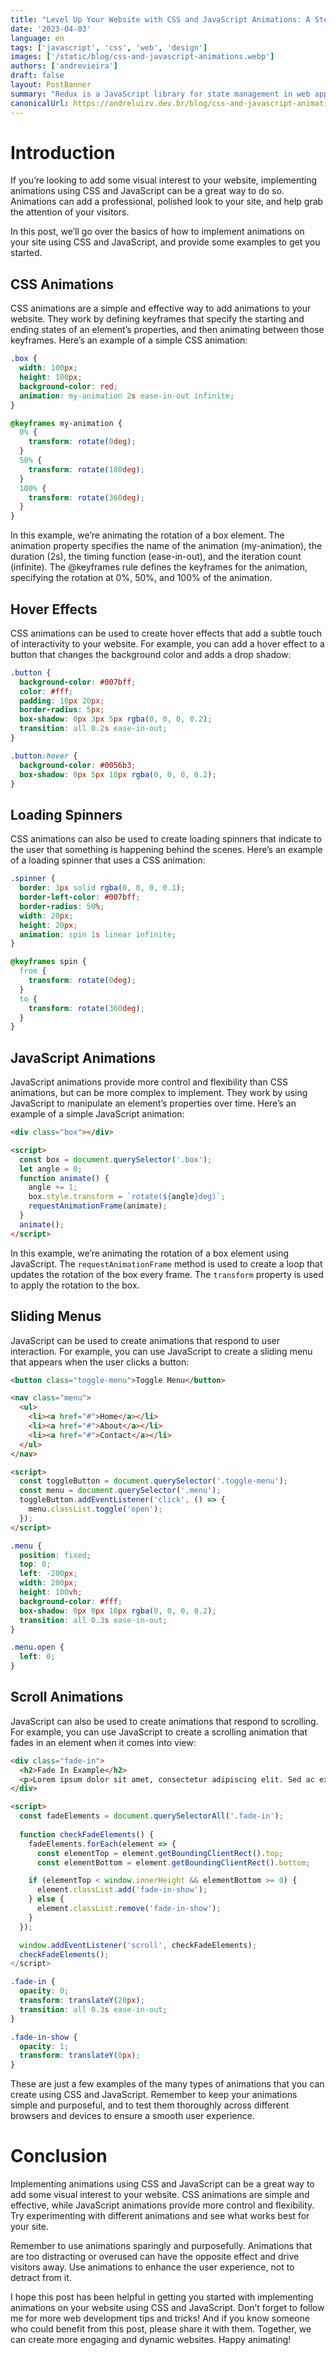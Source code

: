 ```yaml
---
title: "Level Up Your Website with CSS and JavaScript Animations: A Step-by-Step Guide"
date: '2023-04-03'
language: en
tags: ['javascript', 'css', 'web', 'design']
images: ['/static/blog/css-and-javascript-animations.webp']
authors: ['andrevieira']
draft: false
layout: PostBanner
summary: "Redux is a JavaScript library for state management in web applications with React. It follows the Flux pattern, which separates the application state into a single object called the 'store'."
canonicalUrl: https://andreluizv.dev.br/blog/css-and-javascript-animations
---
```


# Introduction
If you’re looking to add some visual interest to your website, implementing animations using CSS and JavaScript can be a great way to do so. Animations can add a professional, polished look to your site, and help grab the attention of your visitors.

In this post, we’ll go over the basics of how to implement animations on your site using CSS and JavaScript, and provide some examples to get you started.

## CSS Animations
CSS animations are a simple and effective way to add animations to your website. They work by defining keyframes that specify the starting and ending states of an element’s properties, and then animating between those keyframes. Here’s an example of a simple CSS animation:

``` css
.box {
  width: 100px;
  height: 100px;
  background-color: red;
  animation: my-animation 2s ease-in-out infinite;
}

@keyframes my-animation {
  0% {
    transform: rotate(0deg);
  }
  50% {
    transform: rotate(180deg);
  }
  100% {
    transform: rotate(360deg);
  }
}
```

In this example, we’re animating the rotation of a box element. The animation property specifies the name of the animation (my-animation), the duration (2s), the timing function (ease-in-out), and the iteration count (infinite). The @keyframes rule defines the keyframes for the animation, specifying the rotation at 0%, 50%, and 100% of the animation.

## Hover Effects
CSS animations can be used to create hover effects that add a subtle touch of interactivity to your website. For example, you can add a hover effect to a button that changes the background color and adds a drop shadow:

``` css
.button {
  background-color: #007bff;
  color: #fff;
  padding: 10px 20px;
  border-radius: 5px;
  box-shadow: 0px 3px 5px rgba(0, 0, 0, 0.2);
  transition: all 0.2s ease-in-out;
}

.button:hover {
  background-color: #0056b3;
  box-shadow: 0px 5px 10px rgba(0, 0, 0, 0.2);
}
```

## Loading Spinners
CSS animations can also be used to create loading spinners that indicate to the user that something is happening behind the scenes. Here’s an example of a loading spinner that uses a CSS animation:

``` css
.spinner {
  border: 3px solid rgba(0, 0, 0, 0.1);
  border-left-color: #007bff;
  border-radius: 50%;
  width: 20px;
  height: 20px;
  animation: spin 1s linear infinite;
}

@keyframes spin {
  from {
    transform: rotate(0deg);
  }
  to {
    transform: rotate(360deg);
  }
}
```

## JavaScript Animations
JavaScript animations provide more control and flexibility than CSS animations, but can be more complex to implement. They work by using JavaScript to manipulate an element’s properties over time. Here’s an example of a simple JavaScript animation:

``` html
<div class="box"></div>

<script>
  const box = document.querySelector('.box');
  let angle = 0;
  function animate() {
    angle += 1;
    box.style.transform = `rotate(${angle}deg)`;
    requestAnimationFrame(animate);
  }
  animate();
</script>
```

In this example, we’re animating the rotation of a box element using JavaScript. The `requestAnimationFrame` method is used to create a loop that updates the rotation of the box every frame. The `transform` property is used to apply the rotation to the box.

## Sliding Menus
JavaScript can be used to create animations that respond to user interaction. For example, you can use JavaScript to create a sliding menu that appears when the user clicks a button:

``` html 
<button class="toggle-menu">Toggle Menu</button>

<nav class="menu">
  <ul>
    <li><a href="#">Home</a></li>
    <li><a href="#">About</a></li>
    <li><a href="#">Contact</a></li>
  </ul>
</nav>

<script>
  const toggleButton = document.querySelector('.toggle-menu');
  const menu = document.querySelector('.menu');
  toggleButton.addEventListener('click', () => {
    menu.classList.toggle('open');
  });
</script>
```
``` css 
.menu {
  position: fixed;
  top: 0;
  left: -200px;
  width: 200px;
  height: 100vh;
  background-color: #fff;
  box-shadow: 0px 0px 10px rgba(0, 0, 0, 0.2);
  transition: all 0.3s ease-in-out;
}

.menu.open {
  left: 0;
}
```

## Scroll Animations
JavaScript can also be used to create animations that respond to scrolling. For example, you can use JavaScript to create a scrolling animation that fades in an element when it comes into view:

``` html
<div class="fade-in">
  <h2>Fade In Example</h2>
  <p>Lorem ipsum dolor sit amet, consectetur adipiscing elit. Sed ac ex eu sapien rhoncus dapibus non non purus. Sed sit amet tellus lectus. Suspendisse pulvinar quis ex eu bibendum.</p>
</div>

<script>
  const fadeElements = document.querySelectorAll('.fade-in');
  
  function checkFadeElements() {
    fadeElements.forEach(element => {
      const elementTop = element.getBoundingClientRect().top;
      const elementBottom = element.getBoundingClientRect().bottom;

    if (elementTop < window.innerHeight && elementBottom >= 0) {
      element.classList.add('fade-in-show');
    } else {
      element.classList.remove('fade-in-show');
    }
  });

  window.addEventListener('scroll', checkFadeElements);
  checkFadeElements();
</script>
```
``` css
.fade-in {
  opacity: 0;
  transform: translateY(20px);
  transition: all 0.3s ease-in-out;
}

.fade-in-show {
  opacity: 1;
  transform: translateY(0px);
}
```
These are just a few examples of the many types of animations that you can create using CSS and JavaScript. Remember to keep your animations simple and purposeful, and to test them thoroughly across different browsers and devices to ensure a smooth user experience.

# Conclusion
Implementing animations using CSS and JavaScript can be a great way to add some visual interest to your website. CSS animations are simple and effective, while JavaScript animations provide more control and flexibility. Try experimenting with different animations and see what works best for your site.

Remember to use animations sparingly and purposefully. Animations that are too distracting or overused can have the opposite effect and drive visitors away. Use animations to enhance the user experience, not to detract from it.

I hope this post has been helpful in getting you started with implementing animations on your website using CSS and JavaScript. Don’t forget to follow me for more web development tips and tricks! And if you know someone who could benefit from this post, please share it with them. Together, we can create more engaging and dynamic websites. Happy animating!